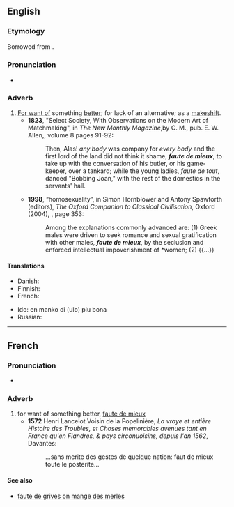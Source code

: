 ==English==
{{rfv|en}}

===Etymology===
Borrowed from {{bor|en|fr|faute de mieux}}.

===Pronunciation===
* {{IPA|en|/fəʊt də ˈmjɜː/|/fɔːt də ˈmjɜː/|/fot də mjø/}}

===Adverb===
{{en-adv|head=faute de mieux}}

# [[for want of|For want of]] something [[better]]; for lack of an alternative; as a [[makeshift]].
#* '''1823''', "Select Society, With Observations on the Modern Art of Matchmaking", in ''The New Monthly Magazine'',by C. M., pub. E. W. Allen,, volume 8 pages 91-92:
#*: Then, Alas! ''any body'' was company for ''every body'' and the first lord of the land did not think it shame, '''''faute de mieux''''', to take up with the conversation of his butler, or his game-keeper, over a tankard; while the young ladies, ''faute de tout'', danced "Bobbing Joan," with the rest of the domestics in the servants' hall.
#* '''1998''', “homosexuality”, in Simon Hornblower and Antony Spawforth (editors), ''The Oxford Companion to Classical Civilisation'', Oxford (2004), {{ISBN|9780198609582}}, page 353:
#*: Among the explanations commonly advanced are: (1) Greek males were driven to seek romance and sexual gratification with other males, '''''faute de mieux''''', by the seclusion and enforced intellectual impoverishment of *women; (2) {{...}}
#: {{syn|en|makeshiftly}}

====Translations====
{{trans-top|for want of something better}}
* Danish: {{t|da|i mangel af bedre}}
* Finnish: {{t|fi|paremman puutteessa}}
* French: {{t+|fr|faute de mieux}}
{{trans-mid}}
* Ido: en manko di (ulo) plu bona
* Russian: {{t|ru|за неиме́нием лучшего}}
{{trans-bottom}}

----

==French==

===Pronunciation===
* {{fr-IPA}}

===Adverb===
{{fr-adv}}

# for want of something better, [[#English|faute de mieux]]
#* '''1572''' Henri Lancelot Voisin de la Popelinière, ''La vraye et entière Histoire des Troubles, et Choses memorables avenues tant en France qu'en Flandres, & pays circonuoisins, depuis l'an 1562'', Davantes:
#*: …sans merite des gestes de quelque nation: faut de mieux toute le posterite…

====See also====
* [[faute de grives on mange des merles]]